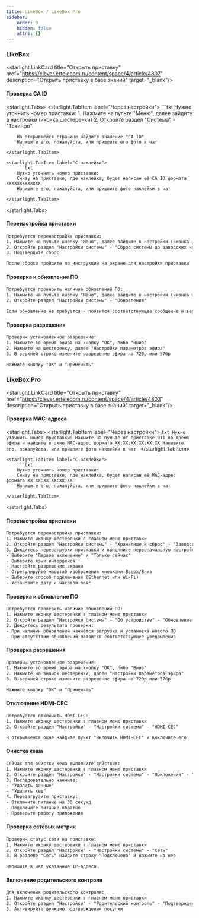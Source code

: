 ```yaml
---
title: LikeBox / LikeBox Pro
sidebar:
    order: 9
    hidden: false
    attrs: {}
---
```

### LikeBox

<starlight.LinkCard title="Открыть приставку" href="https://clever.ertelecom.ru/content/space/4/article/4807"
                    description="Открыть приставку в базе знаний" target="_blank"/>

#### Проверка CA ID

<starlight.Tabs>
    <starlight.TabItem label="Через настройки">
        ```txt
        Нужно уточнить номер приставки:
        1. Нажмите на пульте "Меню", далее зайдите в настройки (иконка шестеренки)
        2. Откройте раздел "Система" - "Техинфо"

        На открывшейся странице найдите значение "CA ID"
        Напишите его, пожалуйста, или пришлите его фото в чат
        ```
    </starlight.TabItem>

    <starlight.TabItem label="С наклейки">
        ```txt
        Нужно уточнить номер приставки:
        Снизу на приставке, где наклейка, будет написан её CA ID формата XXXXXXXXXXXXX
        Напишите его, пожалуйста, или пришлите фото наклейки в чат
        ```
    </starlight.TabItem>
</starlight.Tabs>

#### Перенастройка приставки

```txt
Потребуется перенастройка приставки:
1. Нажмите на пульте кнопку "Меню", далее зайдите в настройки (иконка шестеренки)
2. Откройте раздел "Настройки системы" - "Сброс системы до заводских настроек"
3. Подтвердите сброс

После сброса пройдите по инструкции на экране для настройки приставки
```

#### Проверка и обновление ПО

```txt
Потребуется проверить наличие обновлений ПО:
1. Нажмите на пульте кнопку "Меню", далее зайдите в настройки (иконка шестеренки)
2. Откройте раздел "Настройки системы" - "Обновления"

Если обновление не требуется - появится соответствующее сообщение и версия установленного ПО
```

#### Проверка разрешения

```txt
Проверим установленное разрешение:
1. Нажмите во время эфира на кнопку "ОК", либо "Вниз"
2. Нажмите на шестеренку, далее "Настройки параметров эфира"
3. В верхней строке измените разрешение эфира на 720p или 576p

Нажмите кнопку "ОК" и "Применить"
```

### LikeBox Pro

<starlight.LinkCard title="Открыть приставку" href="https://clever.ertelecom.ru/content/space/4/article/4803"
                    description="Открыть приставку в базе знаний" target="_blank"/>

#### Проверка MAC-адреса

<starlight.Tabs>
    <starlight.TabItem label="Через настройки">
        ```txt
        Нужно уточнить номер приставки:
        Нажмите на пульте от приставке 911 во время эфира и найдите в окне MAC-адрес формата XX:XX:XX:XX:XX:XX
        Напишите его, пожалуйста, или пришлите фото наклейки в чат
        ```
    </starlight.TabItem>

    <starlight.TabItem label="С наклейки">
        ```txt
        Нужно уточнить номер приставки:
        Снизу на приставке, где наклейка, будет написан её MAC-адрес формата XX:XX:XX:XX:XX:XX
        Напишите его, пожалуйста, или пришлите фото наклейки в чат
        ```
    </starlight.TabItem>
</starlight.Tabs>

#### Перенастройка приставки

```txt
Потребуется перенастройка приставки:
1. Нажмите иконку шестеренки в главном меню приставки
2. Откройте раздел "Настройки системы" - "Хранилище и сброс" - "Заводские настройки" - "Удалить все"
3. Дождитесь перезагрузки приставки и выполните первоначальную настройку:
- Выберите "Первое включение" и "Только сейчас"
- Выберите язык интерфейса
- Настройте разрешение экрана
- Отрегулируйте масштаб изображения кнопками Вверх/Вниз
- Выберите способ подключения (Ethernet или Wi-Fi)
- Установите дату и часовой пояс
```

#### Проверка и обновление ПО

```txt
Потребуется проверить наличие обновлений ПО:
1. Нажмите иконку шестеренки в главном меню приставки
2. Откройте раздел "Настройки системы" - "Об устройстве" - "Обновление системы" - "Проверить наличие обновлений"
3. Дождитесь результата проверки:
- При наличии обновлений начнётся загрузка и установка нового ПО
- При отсутствии обновлений появится соответствующее уведомление
```

#### Проверка разрешения

```txt
Проверим установленное разрешение:
1. Нажмите во время эфира на кнопку "ОК", либо "Вниз"
2. Нажмите на значок шестеренки, далее "Настройки параметров эфира"
3. В верхней строке измените разрешение эфира на 720p или 576p

Нажмите кнопку "ОК" и "Применить"
```

#### Отключение HDMI-CEC

```txt
Потребуется отключить HDMI-CEC:
1. Нажмите иконку шестеренки в главном меню приставки
2. Откройте раздел "Настройки" - "Настройки системы" - "HDMI-CEC"

В открывшемся окне найдите пункт "Включить HDMI-CEC" и выключите его
```

#### Очистка кеша

```txt
Сейчас для очистки кеша выполните действия:
1. Нажмите иконку шестеренки в главном меню приставки
2. Откройте раздел "Настройки" - "Настройки системы" - "Приложения" - "Movix Pro"
3. Последовательно нажмите:
- "Удалить данные"
- "Удалить кеш"
4. Перезагрузите приставку:
- Отключите питание на 30 секунд
- Подключите питание обратно
- Проверьте работу приложения
```

#### Проверка сетевых метрик

```txt
Проверим статус сети на приставке:
1. Нажмите иконку шестеренки в главном меню приставки
2. Откройте раздел "Настройки" - "Настройки системы" - "Сеть"
3. В разделе "Сеть" найдите строку "Подключено" и нажмите на нее

Напишите в чат указанные IP-адреса
```

#### Включение родительского контроля

```txt
Для включения родительского контроля:
1. Нажмите иконку шестеренки в главном меню приставки
2. Откройте раздел "Настройки" - "Родительский контроль" - "Подтверждение покупки Пин-кодом"
3. Активируйте функцию подтверждения покупки
```
